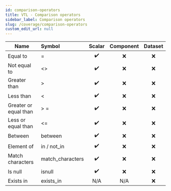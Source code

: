 ```yaml
---
id: comparison-operators
title: VTL - Comparison operators
sidebar_label: Comparison operators
slug: /coverage/comparison-operators
custom_edit_url: null
---
```


| Name                  | Symbol           |       Scalar       | Component | Dataset |
| --------------------- | :--------------- | :----------------: | :-------: | :-----: |
| Equal to              | =                | :heavy_check_mark: |    :x:    |   :x:   |
| Not equal to          | \<\>             | :heavy_check_mark: |    :x:    |   :x:   |
| Greater than          | >                | :heavy_check_mark: |    :x:    |   :x:   |
| Less than             | \<               | :heavy_check_mark: |    :x:    |   :x:   |
| Greater or equal than | > =              | :heavy_check_mark: |    :x:    |   :x:   |
| Less or equal than    | \<=              | :heavy_check_mark: |    :x:    |   :x:   |
| Between               | between          | :heavy_check_mark: |    :x:    |   :x:   |
| Element of            | in / not_in      | :heavy_check_mark: |    :x:    |   :x:   |
| Match characters      | match_characters | :heavy_check_mark: |    :x:    |   :x:   |
| Is null               | isnull           | :heavy_check_mark: |    :x:    |   :x:   |
| Exists in             | exists_in        |        N/A         |    N/A    |   :x:   |
